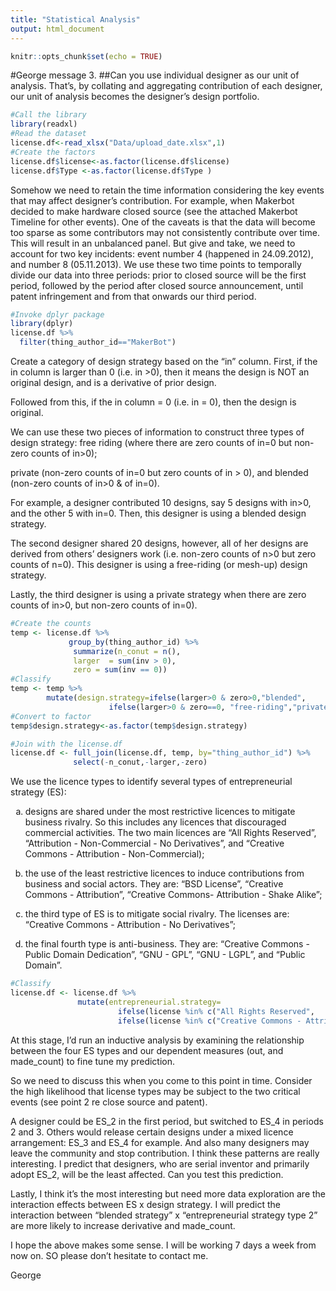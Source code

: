 ```yaml
---
title: "Statistical Analysis"
output: html_document
---
```


```r
knitr::opts_chunk$set(echo = TRUE)
```

#George message 3.
##Can you use individual designer as our unit of analysis.
That's, by collating and aggregating contribution of each designer, our unit of analysis becomes the designer's design portfolio. 

```r
#Call the library
library(readxl)
#Read the dataset
license.df<-read_xlsx("Data/upload_date.xlsx",1)
#Create the factors
license.df$license<-as.factor(license.df$license)
license.df$Type <-as.factor(license.df$Type )
```


Somehow we need to retain the time information considering the key events that may affect designer's contribution. For example, when Makerbot decided to make hardware closed source (see the attached Makerbot Timeline for other events). One of the caveats is that the data will become too sparse as some contributors may not consistently contribute over time. This will result in an unbalanced panel. But give and take, we need to account for two key incidents:  event number 4 (happened in 24.09.2012), and number 8 (05.11.2013). We use these two time points to temporally divide our data into three periods: prior to closed source will be the first period, followed by the period after closed source announcement, until patent infringement and from that onwards our third period.


```r
#Invoke dplyr package
library(dplyr)
license.df %>% 
  filter(thing_author_id=="MakerBot")
```


Create a category of design strategy based on the "in" column. First, if the in column is larger than 0 (i.e. in >0), then it means the design is NOT an original design, and is a derivative of prior design. 

Followed from this, if the in column = 0 (i.e. in = 0), then the design is original.  


We can use these two pieces of information to construct three types of design strategy: free riding (where there are zero counts of in=0 but non-zero counts of in>0); 

private (non-zero counts of in=0 but zero counts of in > 0), and blended (non-zero counts of  in>0 &  of in=0).

For example, a designer contributed 10 designs, say 5 designs with in>0, and the other 5 with in=0. Then, this designer is using a blended design strategy. 

The second designer shared 20 designs, however, all of her designs are derived from others' designers work (i.e. non-zero counts of n>0  but zero counts of n=0). This designer is using a free-riding (or mesh-up) design strategy.


Lastly, the third designer is using a private strategy when there are zero counts of in>0, but non-zero counts of in=0).  


```r
#Create the counts
temp <- license.df %>% 
             group_by(thing_author_id) %>% 
              summarize(n_conut = n(),
              larger  = sum(inv > 0),
              zero = sum(inv == 0))
#Classify
temp <- temp %>% 
        mutate(design.strategy=ifelse(larger>0 & zero>0,"blended",
                      ifelse(larger>0 & zero==0, "free-riding","private")))
#Convert to factor
temp$design.strategy<-as.factor(temp$design.strategy)   

#Join with the license.df
license.df <- full_join(license.df, temp, by="thing_author_id") %>% 
              select(-n_conut,-larger,-zero)
```


We use the licence types to identify several types of entrepreneurial strategy (ES): 

a. designs are shared under the most restrictive licences to mitigate business rivalry. So this includes any licences that discouraged commercial activities. The two main licences are "All Rights Reserved", "Attribution - Non-Commercial - No Derivatives", and "Creative Commons - Attribution - Non-Commercial); 

b. the use of the least restrictive licences to induce contributions from business and social actors. They are: "BSD License", "Creative Commons - Attribution", "Creative Commons- Attribution - Shake Alike";

c. the third type of ES is to mitigate social rivalry. The licenses are: "Creative Commons - Attribution - No Derivatives"; 
 
d. the final fourth type is anti-business. They are: "Creative Commons - Public Domain Dedication", "GNU - GPL", "GNU - LGPL", and "Public Domain".

```r
#Classify
license.df <- license.df %>% 
               mutate(entrepreneurial.strategy=
                        ifelse(license %in% c("All Rights Reserved",   "Attribution - Non-Commercial - No Derivatives","Attribution - Non-Commercial - Share Alike","Creative Commons - Attribution - Non-Commercial"),"1",   ifelse(license %in% c("BSD License", "Creative Commons - Attribution", "Creative Commons - Attribution - Share Alike"),"2",
                        ifelse(license %in% c("Creative Commons - Attribution - No Derivatives"),"3","4"))))
```


At this stage, I'd run an inductive analysis by examining the relationship between the four ES types and our dependent measures (out, and made_count) to fine tune my prediction.


So we need to discuss this when you come to this point in time. Consider the high likelihood that license types may be subject to the two critical events (see point 2 re close source and patent). 

A designer could be ES_2 in the first period, but switched to ES_4 in periods 2 and 3. Others would release certain designs under a mixed licence arrangement: ES_3 and ES_4 for example. And also many designers may leave the community and stop contribution. I think these patterns are really interesting. I predict that designers, who are serial inventor and primarily adopt ES_2, will be the least affected. Can you test this prediction. 

Lastly, I think it's the most interesting but need more data exploration are the interaction effects between ES x design strategy. I will predict the interaction between "blended strategy" x "entrepreneurial strategy type 2" are more likely to increase derivative and made_count. 

I hope the above makes some sense. I will be working 7 days a week from now on. SO please don't hesitate to contact me. 

George


